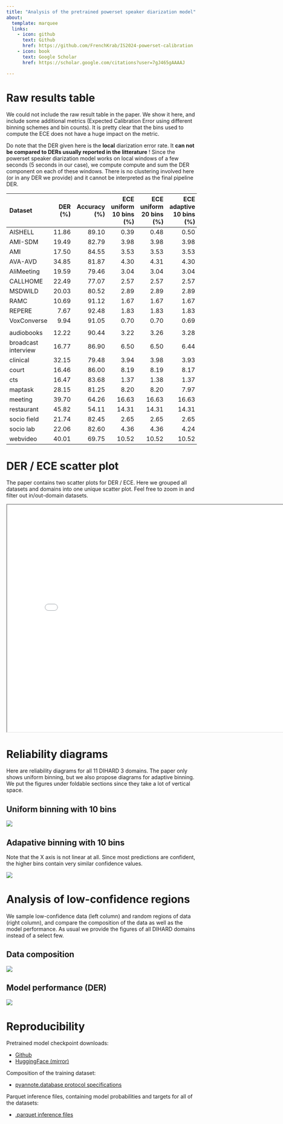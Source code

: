 ```yaml
---
title: "Analysis of the pretrained powerset speaker diarization model"
about:
  template: marquee
  links:
    - icon: github
      text: Github
      href: https://github.com/FrenchKrab/IS2024-powerset-calibration
    - icon: book
      text: Google Scholar
      href: https://scholar.google.com/citations?user=7gJ465gAAAAJ

---
```


# Raw results table

We could not include the raw result table in the paper. We show it here, and include some additional metrics (Expected Calibration Error using different binning schemes and bin counts). It is pretty clear that the bins used to compute the ECE does not have a huge impact on the metric.

::: {.callout-warning title="About the reported DERs"}
Do note that the DER given here is the **local** diarization error rate. It **can not be compared to DERs usually reported in the litterature** ! Since the powerset speaker diarization model works on local windows of a few seconds (5 seconds in our case), we compute compute and sum the DER component on each of these windows. There is no clustering involved here (or in any DER we provide) and it cannot be interpreted as the final pipeline DER.
:::

| Dataset             |   DER (%) |   Accuracy (%) |   ECE uniform 10 bins (%) |   ECE uniform 20 bins (%) |   ECE adaptive 10 bins (%) |   ECE adaptive 20 bins (%) |
|:--------------------|----------:|---------------:|--------------------------:|--------------------------:|---------------------------:|---------------------------:|
| AISHELL             |     11.86 |          89.10 |                      0.39 |                      0.48 |                       0.50 |                       0.50 |
| AMI-SDM             |     19.49 |          82.79 |                      3.98 |                      3.98 |                       3.98 |                       3.98 |
| AMI                 |     17.50 |          84.55 |                      3.53 |                      3.53 |                       3.53 |                       3.53 |
| AVA-AVD             |     34.85 |          81.87 |                      4.30 |                      4.31 |                       4.30 |                       4.30 |
| AliMeeting          |     19.59 |          79.46 |                      3.04 |                      3.04 |                       3.04 |                       3.04 |
| CALLHOME            |     22.49 |          77.07 |                      2.57 |                      2.57 |                       2.57 |                       2.57 |
| MSDWILD             |     20.03 |          80.52 |                      2.89 |                      2.89 |                       2.89 |                       2.89 |
| RAMC                |     10.69 |          91.12 |                      1.67 |                      1.67 |                       1.67 |                       1.67 |
| REPERE              |      7.67 |          92.48 |                      1.83 |                      1.83 |                       1.83 |                       1.83 |
| VoxConverse         |      9.94 |          91.05 |                      0.70 |                      0.70 |                       0.69 |                       0.69 |
||
| audiobooks          |     12.22 |          90.44 |                      3.22 |                      3.26 |                       3.28 |                       3.28 |
| broadcast interview |     16.77 |          86.90 |                      6.50 |                      6.50 |                       6.44 |                       6.44 |
| clinical            |     32.15 |          79.48 |                      3.94 |                      3.98 |                       3.93 |                       3.94 |
| court               |     16.46 |          86.00 |                      8.19 |                      8.19 |                       8.17 |                       8.17 |
| cts                 |     16.47 |          83.68 |                      1.37 |                      1.38 |                       1.37 |                       1.37 |
| maptask             |     28.15 |          81.25 |                      8.20 |                      8.20 |                       7.97 |                       8.08 |
| meeting             |     39.70 |          64.26 |                     16.63 |                     16.63 |                      16.63 |                      16.63 |
| restaurant          |     45.82 |          54.11 |                     14.31 |                     14.31 |                      14.31 |                      14.31 |
| socio field         |     21.74 |          82.45 |                      2.65 |                      2.65 |                       2.65 |                       2.65 |
| socio lab           |     22.06 |          82.60 |                      4.36 |                      4.36 |                       4.24 |                       4.33 |
| webvideo            |     40.01 |          69.75 |                     10.52 |                     10.52 |                      10.52 |                      10.52 |

# DER / ECE scatter plot

The paper contains two scatter plots for DER / ECE. Here we grouped all datasets and domains into one unique scatter plot. Feel free to zoom in and filter out in/out-domain datasets.
<!-- 09c_view_calibration_eval.ipynb -->
```{=html}
<iframe width=800px height=600 src="site_media/calibration/ece_der_scatter.html" scrolling="no"></iframe>
```

# Reliability diagrams

Here are reliability diagrams for all 11 DIHARD 3 domains. The paper only shows uniform binning, but we also propose diagrams for adaptive binning.
We put the figures under foldable sections since they take a lot of vertical space.


## Uniform binning with 10 bins

<!-- 09c_view_calibration_eval.ipynb with BINNING_METHOD='uniform' -->
::: {.callout-note appearance="detail" collapse=true title="Using uniform binning with 10 bins"}
![](site_media/calibration/reliability_uniform10bins.png)
:::

<!-- 09c_view_calibration_eval.ipynb with BINNING_METHOD='adaptive' -->
## Adapative binning with 10 bins

Note that the X axis is not linear at all. Since most predictions are confident, the higher bins contain very similar confidence values.

::: {.callout-note appearance="detail" collapse=true title="Using adaptive binning with 10 bins"}
![](site_media/calibration/reliability_adaptive10bins.png)
:::

# Analysis of low-confidence regions

We sample low-confidence data (left column) and random regions of data (right column), and compare the composition of the data as well as the model performance. As usual we provide the figures of all DIHARD domains instead of a select few.

## Data composition

<!-- 21_selected_al_analysis.ipynb -->
::: {.callout-note appearance="detail" collapse=true title="Data composition of low-confidence regions"}
![](site_media/calibration/data_composition.png)
:::

## Model performance (DER)

<!-- 21_selected_al_analysis_der.ipynb -->
::: {.callout-note appearance="detail" collapse=true title="DER on low-confidence regions"}
![](site_media/calibration/der_analysis.png)
:::


# Reproducibility

Pretrained model checkpoint downloads:

- [Github](https://github.com/FrenchKrab/IS2024-powerset-calibration/tree/master/data/calibration/pretrained@epoch109.ckpt)
- [HuggingFace (mirror)](https://huggingface.co/aplaquet/IS2024-powerset-calibration/blob/main/pretrained%40epoch109.ckpt)


Composition of the training dataset:

- [pyannote.database protocol specifications](https://github.com/FrenchKrab/IS2024-powerset-calibration/tree/master/data/calibration/database.yml)


Parquet inference files, containing model probabilities and targets for all of the datasets:

- [.parquet inference files](https://huggingface.co/aplaquet/IS2024-powerset-calibration/tree/main/model_inference)
